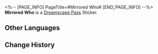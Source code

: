 <%-- [PAGE_INFO]
PageTitle=#Mirrored Who#
[END_PAGE_INFO] --%>
{{Stub|Location information}}
{{Item Infobox
|id          = 223410
|image       = Dreamscape Pass Sticker Mirrored Who.png{{subst:void|<!--$UPLOAD:<<SpriteOutput/TravelBrochure/StickFigures/223410.png>-<Dreamscape Pass Sticker Mirrored Who.png>-<Item Icons>>-->}}
|type        = Dreamscape Pass Sticker
|invCategory = 
|rarity      = 4
|effect      = 
|description = Digital stickers that can be used to decorate the pages of the Dreamtour Handbook. They come in many different styles.
}}
'''Mirrored Who''' is a [[Dreamscape Pass]] Sticker.

==Other Languages==
{{Other Languages
|en   = Mirrored Who
|zhs  = 镜中映出谁人
|zht  = 鏡中映出誰人
|ja   = 鏡に映る誰か
|ko   = 거울에 비친 누군가
|es   = Reflejo desconocido
|fr   = Inconnu dans le miroir
|ru   = Чьё-то отражение
|th   = กระจกสะท้อนภาพของผู้ใด
|vi   = Ai Phản Chiếu Trong Gương
|de   = Spieglein, Spieglein
|id   = Bayangan yang Muncul di Cermin
|pt   = Espelhamento de Alguém
}}

==Change History==
{{Change History|2.1}}